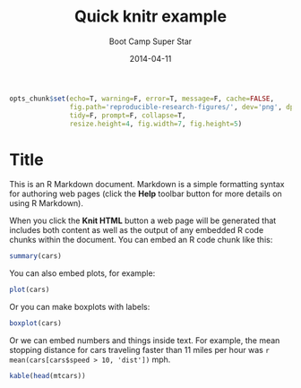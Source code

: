 % Quick knitr example
% Boot Camp Super Star
% 2014-04-11

```r
opts_chunk$set(echo=T, warning=F, error=T, message=F, cache=FALSE,
               fig.path='reproducible-research-figures/', dev='png', dpi=96,
               tidy=F, prompt=F, collapse=T,
               resize.height=4, fig.width=7, fig.height=5)
```

Title
========================================================

This is an R Markdown document. Markdown is a simple formatting syntax for authoring web pages (click the **Help** toolbar button for more details on using R Markdown).

When you click the **Knit HTML** button a web page will be generated that includes both content as well as the output of any embedded R code chunks within the document. You can embed an R code chunk like this:

```r
summary(cars)
```

You can also embed plots, for example:

```r
plot(cars)
```

Or you can make boxplots with labels:

```r
boxplot(cars)
```

Or we can embed numbers and things inside text. For example, the mean stopping distance for cars traveling faster than 11 miles per hour was 
`r mean(cars[cars$speed > 10, 'dist'])` mph.

```r
kable(head(mtcars))
```
